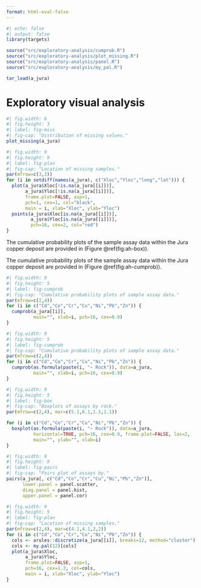 ```yaml
---
format: html-eval-false
---
```


::: {.content-visible when-format="html-eval-false"}
```r
#| echo: false
#| output: false
library(targets)

source("src/exploratory-analysis/cumprob.R")
source("src/exploratory-analysis/plot_missing.R")
source("src/exploratory-analysis/panel.R")
source("src/exploratory-analysis/my_pal.R")

tar_load(a_jura)
```
:::

# Exploratory visual analysis

```r
#| fig.width: 6
#| fig.height: 3
#| label: fig-miss
#| fig-cap: "Distribution of missing values."
plot_missing(a_jura)
```

```r
#| fig.width: 9
#| fig.height: 9
#| label: fig-plan
#| fig-cap: "Location of missing samples."
par(mfrow=c(3,3))
for (i in setdiff(names(a_jura), c("Xloc","Yloc","long","lat"))) {
  plot(a_jura$Xloc[!is.na(a_jura[[i]])],
       a_jura$Yloc[!is.na(a_jura[[i]])],
       frame.plot=FALSE, asp=1,
       pch=1, cex=1, col="black",
       main = i, xlab="Xloc", ylab="Yloc")
  points(a_jura$Xloc[is.na(a_jura[[i]])],
         a_jura$Yloc[is.na(a_jura[[i]])],
         pch=16, cex=2, col="red")
}
```

The cumulative probability plots of the sample assay data within the Jura copper deposit are provided in (Figure \@ref(fig:ah-box)).

The cumulative probability plots of the sample assay data within the Jura copper deposit are provided in (Figure \@ref(fig:ah-cumprob)).

```r
#| fig.width: 9
#| fig.height: 5
#| label: fig-cumprob
#| fig-cap: "Cumulative probability plots of sample assay data."
par(mfrow=c(2,4))
for (i in c("Cd","Co","Cr","Cu","Ni","Pb","Zn")) {
  cumprob(a_jura[[i]],
          main="", xlab=i, pch=16, cex=0.9)
}
```

```r
#| fig.width: 9
#| fig.height: 5
#| label: fig-cumprob
#| fig-cap: "Cumulative probability plots of sample assay data."
par(mfrow=c(2,4))
for (i in c("Cd","Co","Cr","Cu","Ni","Pb","Zn")) {
  cumprob(as.formula(paste(i, "~ Rock")), data=a_jura,
          main="", xlab=i, pch=16, cex=0.9)
}
```

```r
#| fig.width: 9
#| fig.height: 5
#| label: fig-box
#| fig-cap: "Boxplots of assays by rock."
par(mfrow=c(2,4), mar=c(5.1,6.1,1.1,1.1))

for (i in c("Cd","Co","Cr","Cu","Ni","Pb","Zn")) {
  boxplot(as.formula(paste(i, "~ Rock")), data=a_jura,
          horizontal=TRUE, pch=16, cex=0.9, frame.plot=FALSE, las=2,
          main="", ylab="", xlab=i)
}
```

```r
#| fig.width: 9
#| fig.height: 9
#| label: fig-pairs
#| fig-cap: "Pairs plot of assays by."
pairs(a_jura[, c("Cd","Co","Cr","Cu","Ni","Pb","Zn")],
      lower.panel = panel.scatter,
      diag.panel = panel.hist,
      upper.panel = panel.cor)
```

```r
#| fig.width: 9
#| fig.height: 5
#| label: fig-plan
#| fig-cap: "Location of missing samples."
par(mfrow=c(2,4), mar=c(4.1,4.1,2,2))
for (i in c("Cd","Co","Cr","Cu","Ni","Pb","Zn")) {
  cols <- arules::discretize(a_jura[[i]], breaks=12, method="cluster")
  cols <- my.pal(12)[cols]
  plot(a_jura$Xloc,
       a_jura$Yloc,
       frame.plot=FALSE, asp=1,
       pch=16, cex=1.2, col=cols,
       main = i, xlab="Xloc", ylab="Yloc")
}
```
